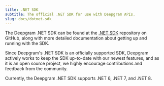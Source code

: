 ```yaml
---
title: .NET SDK
subtitle: The official .NET SDK for use with Deepgram APIs.
slug: docs/dotnet-sdk
---
```



The Deepgram .NET SDK can be found at the [.NET SDK](https://github.com/deepgram-devs/deepgram-dotnet-sdk) repository on GitHub, along with more detailed documentation about getting up and running with the SDK.

Since Deepgram's .NET SDK is an officially supported SDK, Deepgram actively works to keep the SDK up-to-date with our newest features, and as it is an open source project, we highly encourage contributions and feedback from the community.

<Info>
  Currently, the Deepgram .NET SDK supports .NET 6, .NET 7, and .NET 8.
</Info>
